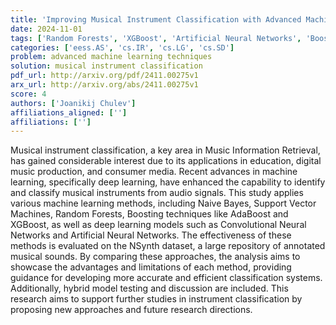 ```yaml
---
title: 'Improving Musical Instrument Classification with Advanced Machine Learning Techniques'
date: 2024-11-01
tags: ['Random Forests', 'XGBoost', 'Artificial Neural Networks', 'Boosting techniques', 'Musical instrument classification', 'machine learning', 'Convolutional Neural Networks', 'Support Vector Machines', 'AdaBoost', 'NSynth dataset', 'deep learning', 'Naive Bayes', 'hybrid model testing', 'Music Information Retrieval']
categories: ['eess.AS', 'cs.IR', 'cs.LG', 'cs.SD']
problem: advanced machine learning techniques
solution: musical instrument classification
pdf_url: http://arxiv.org/pdf/2411.00275v1
arx_url: http://arxiv.org/abs/2411.00275v1
score: 4
authors: ['Joanikij Chulev']
affiliations_aligned: ['']
affiliations: ['']
---
```



Musical instrument classification, a key area in Music Information Retrieval, has gained considerable interest due to its applications in education, digital music production, and consumer media. Recent advances in machine learning, specifically deep learning, have enhanced the capability to identify and classify musical instruments from audio signals. This study applies various machine learning methods, including Naive Bayes, Support Vector Machines, Random Forests, Boosting techniques like AdaBoost and XGBoost, as well as deep learning models such as Convolutional Neural Networks and Artificial Neural Networks. The effectiveness of these methods is evaluated on the NSynth dataset, a large repository of annotated musical sounds. By comparing these approaches, the analysis aims to showcase the advantages and limitations of each method, providing guidance for developing more accurate and efficient classification systems. Additionally, hybrid model testing and discussion are included. This research aims to support further studies in instrument classification by proposing new approaches and future research directions.